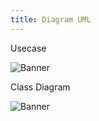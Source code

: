 ---
title: Diagram UML
---


Usecase

![Banner](/images/Usecase.jpg)


Class Diagram

![Banner](/images/class_diagram.jpg)

